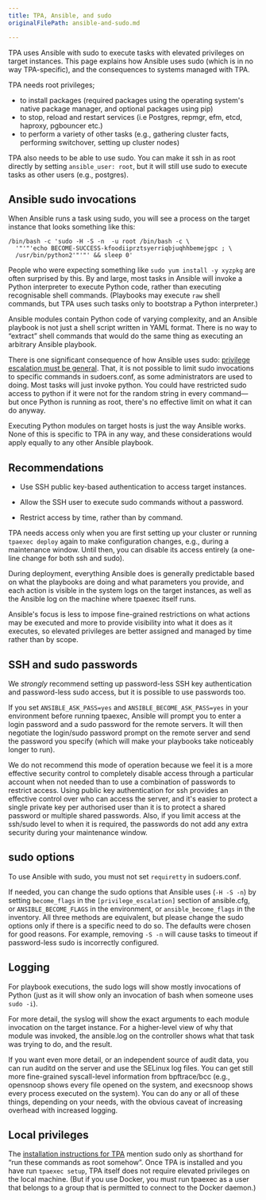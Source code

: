 ```yaml
---
title: TPA, Ansible, and sudo
originalFilePath: ansible-and-sudo.md

---
```


TPA uses Ansible with sudo to execute tasks with elevated privileges
on target instances. This page explains how Ansible uses sudo (which is
in no way TPA-specific), and the consequences to systems managed
with TPA.

TPA needs root privileges;

-   to install packages (required packages using the operating system's
    native package manager, and optional packages using pip)
-   to stop, reload and restart services (i.e Postgres, repmgr, efm, etcd,
    haproxy, pgbouncer etc.)
-   to perform a variety of other tasks (e.g., gathering cluster facts,
    performing switchover, setting up cluster nodes)

TPA also needs to be able to use sudo. You can make it ssh in as root
directly by setting `ansible_user: root`, but it will still use sudo to
execute tasks as other users (e.g., postgres).

## Ansible sudo invocations

When Ansible runs a task using sudo, you will see a process on the
target instance that looks something like this:

```
/bin/bash -c 'sudo -H -S -n  -u root /bin/bash -c \
  '"'"'echo BECOME-SUCCESS-kfoodiiprztsyerriqbjuqhhbemejgpc ; \
  /usr/bin/python2'"'"' && sleep 0'
```

People who were expecting something like `sudo yum install -y xyzpkg`
are often surprised by this. By and large, most tasks in Ansible will
invoke a Python interpreter to execute Python code, rather than
executing recognisable shell commands. (Playbooks may execute `raw`
shell commands, but TPA uses such tasks only to bootstrap a Python
interpreter.)

Ansible modules contain Python code of varying complexity, and an
Ansible playbook is not just a shell script written in YAML format.
There is no way to “extract” shell commands that would do the same thing
as executing an arbitrary Ansible playbook.

There is one significant consequence of how Ansible uses sudo: [privilege
escalation must be general](https://docs.ansible.com/ansible/latest/playbook_guide/playbooks_privilege_escalation.html#privilege-escalation-must-be-general). That, it is not possible
to limit sudo invocations to specific commands in sudoers.conf,
as some administrators are used to doing. Most tasks will just invoke python.
You could have restricted sudo access to python if it were not
for the random string in every command—but once Python is running as root,
there's no effective limit on what it can do anyway.

Executing Python modules on target hosts is just the way Ansible works.
None of this is specific to TPA in any way, and these considerations
would apply equally to any other Ansible playbook.

## Recommendations

-   Use SSH public key-based authentication to access target instances.

-   Allow the SSH user to execute sudo commands without a password.

-   Restrict access by time, rather than by command.

TPA needs access only when you are first setting up your cluster or
running `tpaexec deploy` again to make configuration changes, e.g.,
during a maintenance window. Until then, you can disable its access
entirely (a one-line change for both ssh and sudo).

During deployment, everything Ansible does is generally predictable
based on what the playbooks are doing and what parameters you provide,
and each action is visible in the system logs on the target instances,
as well as the Ansible log on the machine where tpaexec itself runs.

Ansible's focus is less to impose fine-grained restrictions on what
actions may be executed and more to provide visibility into what it does
as it executes, so elevated privileges are better assigned and managed
by time rather than by scope.

## SSH and sudo passwords

We *strongly* recommend setting up password-less SSH key authentication
and password-less sudo access, but it is possible to use passwords too.

If you set `ANSIBLE_ASK_PASS=yes` and `ANSIBLE_BECOME_ASK_PASS=yes`
in your environment before running tpaexec, Ansible will prompt you to
enter a login password and a sudo password for the remote servers. It
will then negotiate the login/sudo password prompt on the remote server
and send the password you specify (which will make your playbooks take
noticeably longer to run).

We do not recommend this mode of operation because we feel it is a more
effective security control to completely disable access through a
particular account when not needed than to use a combination of
passwords to restrict access. Using public key authentication for ssh
provides an effective control over who can access the server, and it's
easier to protect a single private key per authorised user than it is to
protect a shared password or multiple shared passwords. Also, if you
limit access at the ssh/sudo level to when it is required, the passwords
do not add any extra security during your maintenance window.

## sudo options

To use Ansible with sudo, you must not set `requiretty` in sudoers.conf.

If needed, you can change the sudo options that Ansible uses
(`-H -S -n`) by setting `become_flags` in the
`[privilege_escalation]` section of ansible.cfg, or
`ANSIBLE_BECOME_FLAGS` in the environment, or `ansible_become_flags`
in the inventory. All three methods are equivalent, but please change
the sudo options only if there is a specific need to do so. The defaults
were chosen for good reasons. For example, removing `-S -n` will cause
tasks to timeout if password-less sudo is incorrectly configured.

## Logging

For playbook executions, the sudo logs will show mostly invocations of
Python (just as it will show only an invocation of bash when someone
uses `sudo -i`).

For more detail, the syslog will show the exact arguments to each module
invocation on the target instance. For a higher-level view of why that
module was invoked, the ansible.log on the controller shows what that
task was trying to do, and the result.

If you want even more detail, or an independent source of audit data,
you can run auditd on the server and use the SELinux log files. You can
get still more fine-grained syscall-level information from bpftrace/bcc
(e.g., opensnoop shows every file opened on the system, and execsnoop
shows every process executed on the system). You can do any or all of
these things, depending on your needs, with the obvious caveat of
increasing overhead with increased logging.

## Local privileges

The
[installation instructions for TPA](INSTALL/)
mention sudo only as shorthand for “run these commands as root somehow”.
Once TPA is installed and you have run `tpaexec setup`, TPA
itself does not require elevated privileges on the local machine. (But
if you use Docker, you must run tpaexec as a user that belongs to a
group that is permitted to connect to the Docker daemon.)
